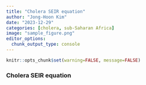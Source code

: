 ```yaml
---
title: "Cholera SEIR equation"
author: "Jong-Hoon Kim"
date: "2023-12-29"
categories: [cholera, sub-Saharan Africa]
image: "sample_figure.png"
editor_options: 
  chunk_output_type: console
---
```


```r
knitr::opts_chunk$set(warning=FALSE, message=FALSE) 
```

### Cholera SEIR equation

\begin{align} 
\lambda_p &= \frac{\beta(I_1+I_2+ (1-\psi_1)  (I_1^O+I_2^O)+ (1-\psi_2) (I_1^T+I_2^T))}{N}\\ 
\mathrm{d}S/\mathrm{d}t &= - (\lambda_p+\lambda_w)S + 2 \omega R_2 \\ 
\mathrm{d}E_1/\mathrm{d}t &= (\lambda_p+\lambda_w)S - 2\epsilon E_1\\
\mathrm{d}E_2/\mathrm{d}t &= 2\epsilon E_1 - 2\epsilon E_2 \\
\mathrm{d}I_1/\mathrm{d}t &= 2 (1-\theta) \epsilon E_2 - 2 \gamma I_1 \\
\mathrm{d}I_2/\mathrm{d}t &= 2 \gamma I_1 - 2 \gamma I_2 \\
\mathrm{d}A_1/\mathrm{d}t &= 2 \theta \epsilon E_2 - 2 \gamma A_1 \\
\mathrm{d}A_2/\mathrm{d}t &= 2 \gamma A_1 - 2 \gamma A_2 \\
\mathrm{d}R_1/\mathrm{d}t &= 2 \gamma (I_2 + A_2) - 2 \omega R_1 \\
\mathrm{d}R_2/\mathrm{d}t &= 2 \omega (R_1 - R_2) \\

\mathrm{d}S^O/\mathrm{d}t &= - (\lambda_p+\lambda_w)S^O + 2 \omega R_2^O + 2 \omega_V O_2 \\ 
\mathrm{d}O_1/\mathrm{d}t &= + v^O S - 2 \omega_V O_1 - (\lambda_p+\lambda_w)(1-\chi^O) O_1 \\
\mathrm{d}O_2/\mathrm{d}t &= + 2 \omega_V O_1 - 2 \omega_V O_2 - (\lambda_p+\lambda_w)(1-\chi^O) O_2 \\
\mathrm{d}E_1^O/\mathrm{d}t &= (\lambda_p+\lambda_w) ((1-\chi^O)(O_1+O_2) + S^O) + v^O E_1 - v^T E_1^O - 2\epsilon E_1^O\\
\mathrm{d}E_2^O/\mathrm{d}t &= 2\epsilon E_1^O - 2\epsilon E_2^O + v^O E_2 - v^T E_2^O\\
\mathrm{d}I_1^O/\mathrm{d}t &= 2 (1-\theta) \epsilon E_2^O - 2 \gamma I_1^O \\
\mathrm{d}I_2^O/\mathrm{d}t &= 2 \gamma I_1^O - 2 \gamma I_2^O \\
\mathrm{d}A_1^O/\mathrm{d}t &= 2 \theta \epsilon E_2^O - 2 \gamma A_1^O + v^O A_1 - v^T A_1^O\\
\mathrm{d}A_2^O/\mathrm{d}t &= 2 \gamma A_1^O - 2 \gamma A_2^O + v^O A_2 - v^T A_2^O\\
\mathrm{d}R_1^O/\mathrm{d}t &= 2 \gamma (I_2^O + A_2^O) - 2 \omega R_1^O + v^O R_1 - v^T R_1^O\\
\mathrm{d}R_2^O/\mathrm{d}t &= 2 \omega (R_1^O - R_2^O) + v^O R_2 - v^T R_2^O\\

\mathrm{d}S^T/\mathrm{d}t &= - (\lambda_p+\lambda_w)S^T + 2 \omega R_2^T + 2 \omega_V T_2 \\ 
\mathrm{d}T_1/\mathrm{d}t &= + v S^O - 2 \omega_V T_1 - (\lambda_p+\lambda_w)(1-\chi^T) T_1\\
\mathrm{d}T_2/\mathrm{d}t &= + 2 \omega_V T_1 - 2 \omega_V T_2 - (\lambda_p+\lambda_w)(1-\chi^T) T_2\\
\mathrm{d}E_1^T/\mathrm{d}t &= (\lambda_p+\lambda_w)(S^T + (1-\chi^T)(T_1+T_2)) - 
  2\epsilon E_1^T + v^T E_1^O\\
\mathrm{d}E_2^T/\mathrm{d}t &= 2\epsilon E_1^T - 2\epsilon E_2^T + v^T E_2^O\\
\mathrm{d}I_1^T/\mathrm{d}t &= 2 (1-\theta) \epsilon E_2^T - 2 \gamma I_1^T\\
\mathrm{d}I_2^T/\mathrm{d}t &= 2 \gamma I_1^T - 2 \gamma I_2^T \\
\mathrm{d}A_1^T/\mathrm{d}t &= 2 \theta \epsilon E_2^T - 2 \gamma A_1^T + v^T A_1^O \\
\mathrm{d}A_2^T/\mathrm{d}t &= 2 \gamma A_1^T - 2 \gamma A_2^T + v^T A_2^O \\
\mathrm{d}R_1^T/\mathrm{d}t &= 2 \gamma (I_2^T + A_2^T) - 2 \omega R_1^T + v^T R_1^O \\
\mathrm{d}R_2^T/\mathrm{d}t &= 2 \omega (R_1^T - R_2^T) + v^T R_2^O \\

\end{align}
